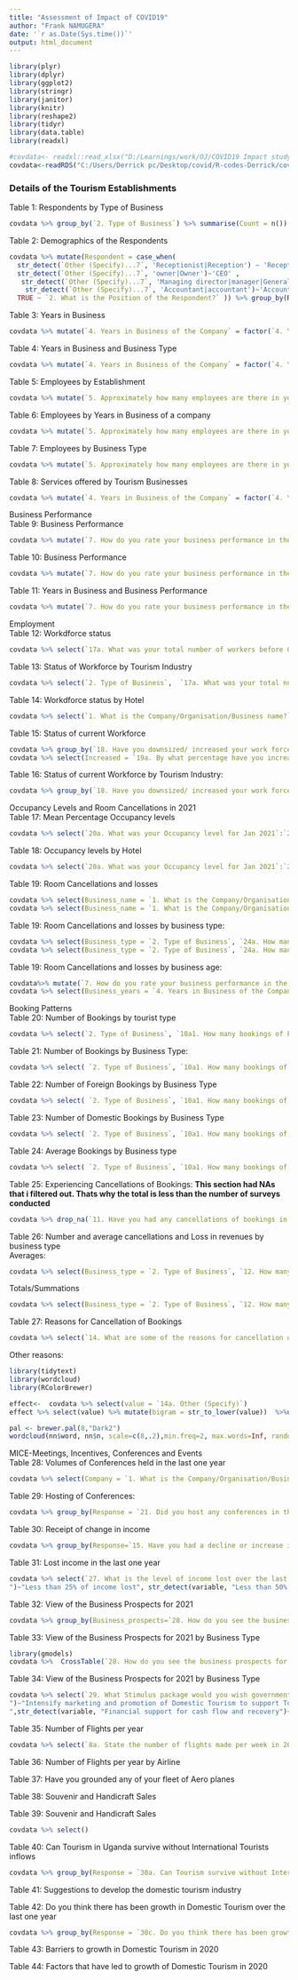 ---
title: "Assessment of Impact of COVID19"
author: "Frank NAMUGERA"
date: '`r as.Date(Sys.time())`'
output: html_document
---

```{r, echo=FALSE, message=FALSE, warning=FALSE,error=FALSE, comment=NA}
library(plyr)
library(dplyr)
library(ggplot2)
library(stringr)
library(janitor)
library(knitr)
library(reshape2)
library(tidyr)
library(data.table)
library(readxl)
```

```{r, echo=FALSE, message=FALSE, warning=FALSE,error=FALSE, comment=NA}

#covdata<- readxl::read_xlsx("D:/Learnings/work/OJ/COVID19 Impact study/Study_on_the_Impact_of_COVID-19_on_the_Tourism_Industry_in_Uganda_in_the_last_one_year_March_2020-March_2021_-_all_versions_-_labels_-_2021-04-09-15-19-13.xlsx", sheet = 'Study on the Impact of COVID...')
covdata<-readRDS("C:/Users/Derrick pc/Desktop/covid/R-codes-Derrick/covdata.RDS")
```

### Details of the Tourism Establishments
Table 1: Respondents by Type of Business

```{r, echo=FALSE, message=FALSE, warning=FALSE,error=FALSE, comment=NA}
covdata %>% group_by(`2. Type of Business`) %>% summarise(Count = n()) %>% mutate(Per = paste0(round(Count/sum(Count)*100), '%')) %>% adorn_totals(where = 'row')  %>% kable()

```

Table 2: Demographics of the Respondents
```{r, echo=FALSE, message=FALSE, warning=FALSE,error=FALSE, comment=NA}
covdata %>% mutate(Respondent = case_when(
  str_detect(`Other (Specify)...7`, 'Receptionist|Reception') ~ 'Receptionist', 
  str_detect(`Other (Specify)...7`, 'owner|Owner')~'CEO' , 
   str_detect(`Other (Specify)...7`, 'Managing director|manager|General Manager|Director|Manager')~'Director/Manager',
    str_detect(`Other (Specify)...7`, 'Accountant|accountant')~'Accountant' , 
  TRUE ~ `2. What is the Position of the Respondent?` )) %>% group_by(Respondent) %>% summarise(Count = n()) %>% mutate(Per = paste0(round(Count/sum(Count)*100), '%')) %>% adorn_totals(where =  'row') %>% kable()


```

Table 3: Years in Business										
```{r, echo=FALSE, message=FALSE, warning=FALSE,error=FALSE, comment=NA}
covdata %>% mutate(`4. Years in Business of the Company` = factor(`4. Years in Business of the Company`, levels = c('0-3years', '4-6 years', '7-9 years', '10-12 years', '13-15 years', '15+ years'))) %>% group_by(`4. Years in Business of the Company`) %>% summarise(Count = n()) %>% mutate(Per = paste0(round(Count/sum(Count)*100), '%')) %>% adorn_totals(where = 'row') %>% kable()

```

Table 4: Years in Business and Business Type										
```{r, echo=FALSE, message=FALSE, warning=FALSE,error=FALSE, comment=NA}
covdata %>% mutate(`4. Years in Business of the Company` = factor(`4. Years in Business of the Company`, levels = c('0-3years', '4-6 years', '7-9 years', '10-12 years', '13-15 years', '15+ years'))) %>% group_by(`4. Years in Business of the Company`, `2. Type of Business`) %>% summarise(Count = n()) %>% pivot_wider(names_from = `2. Type of Business`, values_from = 'Count') %>% adorn_totals(where = c('row', 'col')) %>% kable()  #%>% mutate(Per = paste0(round(Count/sum(Count)*100), '%'))

```

Table 5: Employees by Establishment										
```{r, echo=FALSE, message=FALSE, warning=FALSE,error=FALSE, comment=NA}
covdata %>% mutate(`5. Approximately how many employees are there in your organization?` = factor(`5. Approximately how many employees are there in your organization?`, levels = c('0-10 employees', '11-20 employees', '21-30 employees', '31-40 employees', '41-50 employees', 'Over 50 employees', 'Over 100 employees'))) %>% group_by(`5. Approximately how many employees are there in your organization?`) %>% summarise(Count = n()) %>% mutate(Per = paste0(round(Count/sum(Count)*100), '%')) %>% adorn_totals(where = 'row') %>% kable()

```

Table 6: Employees by Years in Business of a company
```{r, echo=FALSE, message=FALSE, warning=FALSE,error=FALSE, comment=NA}
covdata %>% mutate(`5. Approximately how many employees are there in your organization?` = factor(`5. Approximately how many employees are there in your organization?`, levels = c('0-10 employees', '11-20 employees', '21-30 employees', '31-40 employees', '41-50 employees', 'Over 50 employees', 'Over 100 employees')), `4. Years in Business of the Company` = factor(`4. Years in Business of the Company`, levels = c('0-3years', '4-6 years', '7-9 years', '10-12 years', '13-15 years', '15+ years'))) %>% group_by(Numer_of_Employees = `5. Approximately how many employees are there in your organization?`, `4. Years in Business of the Company`) %>% summarise(Count = n()) %>% pivot_wider(names_from = `4. Years in Business of the Company`, values_from = 'Count') %>% adorn_totals(where = c('row', 'col')) %>% kable()

```

Table 7: Employees by Business Type								

```{r, echo=FALSE, message=FALSE, warning=FALSE,error=FALSE, comment=NA}
covdata %>% mutate(`5. Approximately how many employees are there in your organization?` = factor(`5. Approximately how many employees are there in your organization?`, levels = c('0-10 employees', '11-20 employees', '21-30 employees', '31-40 employees', '41-50 employees', 'Over 50 employees', 'Over 100 employees')), `4. Years in Business of the Company` = factor(`4. Years in Business of the Company`, levels = c('0-3years', '4-6 years', '7-9 years', '10-12 years', '13-15 years', '15+ years'))) %>% group_by(Numer_of_Employees = `5. Approximately how many employees are there in your organization?`, `2. Type of Business`) %>% summarise(Count = n()) %>% pivot_wider(names_from = `2. Type of Business`, values_from = 'Count') %>% adorn_totals(where = c('row', 'col')) %>% kable()
```


Table 8: Services offered by Tourism Businesses
```{r, echo=FALSE, message=FALSE, warning=FALSE,error=FALSE, comment=NA}
covdata %>% mutate(`4. Years in Business of the Company` = factor(`4. Years in Business of the Company`, levels = c('0-3years', '4-6 years', '7-9 years', '10-12 years', '13-15 years', '15+ years'))) %>% group_by(`4. Years in Business of the Company`) %>% summarise(Count = n()) %>% mutate(Per = paste0(round(Count/sum(Count)*100), '%')) %>% adorn_totals(where = 'row') %>% kable()

```

Business Performance									
Table 9: Business Performance										
```{r, echo=FALSE, message=FALSE, warning=FALSE,error=FALSE, comment=NA}
covdata %>% mutate(`7. How do you rate your business performance in the last 12 months?` = factor(`7. How do you rate your business performance in the last 12 months?`, levels = c('Poor', 'Fair', 'Good'))) %>% group_by(`7. How do you rate your business performance in the last 12 months?`) %>% summarise(Count = n()) %>% mutate(Per = paste0(round(Count/sum(Count)*100), '%')) %>% adorn_totals(where = 'row') %>% kable()
```

Table 10: Business Performance	
```{r, echo=FALSE, message=FALSE, warning=FALSE,error=FALSE, comment=NA}
covdata %>% mutate(`7. How do you rate your business performance in the last 12 months?` = factor(`7. How do you rate your business performance in the last 12 months?`, levels = c('Poor', 'Fair', 'Good'))) %>% group_by(`7. How do you rate your business performance in the last 12 months?`, `2. Type of Business`) %>% summarise(Count = n()) %>% pivot_wider(names_from = `7. How do you rate your business performance in the last 12 months?`, values_from = `Count`)   %>% kable()
```

Table 11: Years in Business and Business Performance										
```{r, echo=FALSE, message=FALSE, warning=FALSE,error=FALSE, comment=NA}
covdata %>% mutate(`7. How do you rate your business performance in the last 12 months?` = factor(`7. How do you rate your business performance in the last 12 months?`, levels = c('Poor', 'Fair', 'Good')), `4. Years in Business of the Company` = factor(`4. Years in Business of the Company`, levels = c('0-3years', '4-6 years', '7-9 years', '10-12 years', '13-15 years', '15+ years'))) %>% group_by(`7. How do you rate your business performance in the last 12 months?`, `4. Years in Business of the Company`) %>% summarise(Count = n()) %>% pivot_wider(names_from = `7. How do you rate your business performance in the last 12 months?`, values_from = `Count`)   %>% kable()
```

Employment										
Table 12: Workdforce status 										
```{r, echo=FALSE, message=FALSE, warning=FALSE,error=FALSE, comment=NA}
covdata %>% select(`17a. What was your total number of workers before COVID-19?`:`17e. How many of your workers are facing pay cut due to the pandemic?`) %>% reshape2::melt() %>% group_by(variable) %>% summarise(value = sum(value, na.rm = T))  %>% kable()
```

Table 13: Status of Workforce by Tourism Industry							
```{r, echo=FALSE, message=FALSE, warning=FALSE,error=FALSE, comment=NA}
covdata %>% select(`2. Type of Business`,  `17a. What was your total number of workers before COVID-19?`:`17e. How many of your workers are facing pay cut due to the pandemic?`) %>% reshape2::melt(id = "2. Type of Business") %>% group_by(`2. Type of Business`,variable) %>% summarise(value = sum(value, na.rm = T)) %>% pivot_wider(names_from = 'variable', values_from = 'value') %>% adorn_totals(where = c('row', 'col')) %>% kable()
```

Table 14: Workdforce status by Hotel										
```{r, echo=FALSE, message=FALSE, warning=FALSE,error=FALSE, comment=NA}
covdata %>% select(`1. What is the Company/Organisation/Business name?`,  `17a. What was your total number of workers before COVID-19?`:`17e. How many of your workers are facing pay cut due to the pandemic?`) %>% reshape2::melt(id = "1. What is the Company/Organisation/Business name?") %>% group_by(`1. What is the Company/Organisation/Business name?`,variable) %>% summarise(value = sum(value, na.rm = T)) %>% pivot_wider(names_from = 'variable', values_from = 'value') %>% adorn_totals(where = c('row', 'col')) %>% kable()
```

Table 15: Status of current Workforce										
```{r, echo=FALSE, message=FALSE, warning=FALSE,error=FALSE, comment=NA}
covdata %>% group_by(`18. Have you downsized/ increased your work force in the last 12 months?`) %>% summarise(Count = n()) %>% mutate(Per = paste0(round(Count/sum(Count)*100), '%')) %>% adorn_totals(where = 'row') %>% left_join(
covdata %>% select(Increased = `19a. By what percentage have you increased your workforce?`, Downsized = `19b. By what percentage have you downsized your workforce?`) %>% reshape2::melt() %>% group_by(`18. Have you downsized/ increased your work force in the last 12 months?` = variable) %>% summarise(Mean =paste0(round(mean(value, na.rm = T)), "%"))) %>% kable()
```

Table 16: Status of current Workforce by Tourism Industry:
```{r, echo=FALSE, message=FALSE, warning=FALSE,error=FALSE, comment=NA}
covdata %>% group_by(`18. Have you downsized/ increased your work force in the last 12 months?`, `2. Type of Business`) %>% summarise(Count = n()) %>% pivot_wider(names_from = `18. Have you downsized/ increased your work force in the last 12 months?`, values_from = `Count`)  %>% adorn_totals(where =c('row', 'col'))  %>% kable()
```

Occupancy Levels and Room Cancellations in 2021										
Table 17: Mean Percentage Occupancy levels										
```{r, echo=FALSE, message=FALSE, warning=FALSE,error=FALSE, comment=NA}
covdata %>% select(`20a. What was your Occupancy level for Jan 2021`:`20c. What was your Occupancy level for Mar 2021`) %>% reshape2::melt() %>% mutate(Month = case_when(str_detect(variable, 'Jan')~ 'Jan', str_detect(variable, 'Feb')~ 'Feb', str_detect(variable, 'Mar')~ 'Mar', )) %>% mutate(Month = factor(Month, levels = month.abb)) %>% group_by(Month) %>% summarise(Mean_occupancy =round(mean(value, na.rm = T))) %>% rbind(covdata %>% select(`20a. What was your Occupancy level for Jan 2021`:`20c. What was your Occupancy level for Mar 2021`) %>% reshape2::melt() %>% mutate(Month = case_when(str_detect(variable, 'Jan')~ 'Jan', str_detect(variable, 'Feb')~ 'Feb', str_detect(variable, 'Mar')~ 'Mar', )) %>% mutate(Month = 'Average') %>% group_by(Month) %>% summarise(Mean_occupancy =round(mean(value, na.rm = T))))  %>% kable()
```

Table 18: Occupancy levels by Hotel										
```{r, echo=FALSE, message=FALSE, warning=FALSE,error=FALSE, comment=NA}
covdata %>% select(`20a. What was your Occupancy level for Jan 2021`:`20c. What was your Occupancy level for Mar 2021`, Business_name = `1. What is the Company/Organisation/Business name?`) %>% left_join(covdata %>% select(`20a. What was your Occupancy level for Jan 2021`:`20c. What was your Occupancy level for Mar 2021`, Business_name = `1. What is the Company/Organisation/Business name?`) %>% mutate(Average =round(rowMeans(select(., `20a. What was your Occupancy level for Jan 2021`:`20c. What was your Occupancy level for Mar 2021`), na.rm = T)))) %>% select(Business_name, everything()) %>% kable()
```

Table 19: Room Cancellations and losses										
```{r, echo=FALSE, message=FALSE, warning=FALSE,error=FALSE, comment=NA}
covdata %>% select(Business_name = `1. What is the Company/Organisation/Business name?`, `24a. How many room cancellations have you had in the last one year`, `24b. How much have you lost in revenues due to room cancellations in Uganda Shillings in the last one year`)%>% filter(!is.na(`24a. How many room cancellations have you had in the last one year`) & !is.na(`24b. How much have you lost in revenues due to room cancellations in Uganda Shillings in the last one year`)) %>% bind_rows(
covdata %>% select(Business_name = `1. What is the Company/Organisation/Business name?`, `24a. How many room cancellations have you had in the last one year`, `24b. How much have you lost in revenues due to room cancellations in Uganda Shillings in the last one year`) %>% melt(id = 'Business_name') %>% group_by(variable) %>% summarise(value = mean(value, na.rm = T)) %>% pivot_wider(names_from = 'variable', values_from ='value' ) %>% mutate(Business_name = 'Average')) %>% mutate_if(is.numeric, round)  %>%  kable()
```

Table 19: Room Cancellations and losses	by business type:
```{r, echo=FALSE, message=FALSE, warning=FALSE,error=FALSE, comment=NA}

covdata %>% select(Business_type = `2. Type of Business`, `24a. How many room cancellations have you had in the last one year`, `24b. How much have you lost in revenues due to room cancellations in Uganda Shillings in the last one year`)%>% filter(!is.na(`24a. How many room cancellations have you had in the last one year`) & !is.na(`24b. How much have you lost in revenues due to room cancellations in Uganda Shillings in the last one year`)) %>% melt(id = 'Business_type') %>% group_by(Business_type, variable) %>% summarise(value = mean(value, na.rm = T)) %>% pivot_wider(names_from = 'variable', values_from ='value' ) %>% bind_rows(
covdata %>% select(Business_type = `2. Type of Business`, `24a. How many room cancellations have you had in the last one year`, `24b. How much have you lost in revenues due to room cancellations in Uganda Shillings in the last one year`)%>% filter(!is.na(`24a. How many room cancellations have you had in the last one year`) & !is.na(`24b. How much have you lost in revenues due to room cancellations in Uganda Shillings in the last one year`)) %>% melt(id = 'Business_type') %>% group_by(variable) %>% summarise(value = mean(value, na.rm = T)) %>% pivot_wider(names_from = 'variable', values_from ='value' ) %>% mutate(Business_type = 'Average'))%>% mutate_if(is.numeric, round)%>%  kable()
```

Table 19: Room Cancellations and losses	by business age:
```{r, echo=FALSE, message=FALSE, warning=FALSE,error=FALSE, comment=NA}
covdata%>% mutate(`7. How do you rate your business performance in the last 12 months?` = factor(`7. How do you rate your business performance in the last 12 months?`, levels = c('Poor', 'Fair', 'Good')), `4. Years in Business of the Company` = factor(`4. Years in Business of the Company`, levels = c('0-3years', '4-6 years', '7-9 years', '10-12 years', '13-15 years', '15+ years'))) %>% select(Business_years = `4. Years in Business of the Company`, `24a. How many room cancellations have you had in the last one year`, `24b. How much have you lost in revenues due to room cancellations in Uganda Shillings in the last one year`)%>% filter(!is.na(`24a. How many room cancellations have you had in the last one year`) & !is.na(`24b. How much have you lost in revenues due to room cancellations in Uganda Shillings in the last one year`)) %>% melt(id = 'Business_years') %>% group_by(Business_years, variable) %>% summarise(value = mean(value, na.rm = T)) %>% pivot_wider(names_from = 'variable', values_from ='value' ) %>% bind_rows(
covdata %>% select(Business_years = `4. Years in Business of the Company`, `24a. How many room cancellations have you had in the last one year`, `24b. How much have you lost in revenues due to room cancellations in Uganda Shillings in the last one year`)%>% filter(!is.na(`24a. How many room cancellations have you had in the last one year`) & !is.na(`24b. How much have you lost in revenues due to room cancellations in Uganda Shillings in the last one year`)) %>% melt(id = 'Business_years') %>% group_by(variable) %>% summarise(value = mean(value, na.rm = T)) %>% pivot_wider(names_from = 'variable', values_from ='value' ) %>% mutate(Business_years = 'Average'))%>% mutate_if(is.numeric, round)%>%  kable()
```

Booking Patterns										
Table 20: Number of Bookings by tourist type										
```{r, echo=FALSE, message=FALSE, warning=FALSE,error=FALSE, comment=NA}
covdata %>% select(`2. Type of Business`, `10a1. How many bookings of Foreign tourists did you make during the Periods Jul-Aug 2020;`:`10d4. How many bookings did you make during the Periods Jan-Mar 2021=${bookings_janmar}`) %>%melt(id = "2. Type of Business") %>% mutate(Period = case_when(str_detect(variable, "Jul-Aug 2020")~"Jul-Aug 2020",str_detect(variable, "Sep-Oct 2020")~"Sep-Oct 2020", str_detect(variable, "Nov-Dec 2020")~"Nov-Dec 2020", str_detect(variable, "Jan-Mar 2021")~"Jan-Mar 2021",), Tourist = case_when(str_detect(variable, 'Foreign')~'Foreign tourists', str_detect(variable, 'Domestic')~'Domestic tourists', )) %>% mutate(value = as.numeric(value),Period = factor(Period, levels = c( "Jul-Aug 2020","Sep-Oct 2020",  "Nov-Dec 2020", "Jan-Mar 2021" )) ) %>% group_by(Tourist, Period) %>% summarise(N=  sum(value, na.rm = T)) %>% drop_na(Tourist) %>% pivot_wider(names_from = 'Period', values_from = 'N')
```

Table 21: Number of Bookings by Business Type:
```{r, echo=FALSE, message=FALSE, warning=FALSE,error=FALSE, comment=NA}
covdata %>% select( `2. Type of Business`, `10a1. How many bookings of Foreign tourists did you make during the Periods Jul-Aug 2020;`:`10d4. How many bookings did you make during the Periods Jan-Mar 2021=${bookings_janmar}`) %>%melt(id = "2. Type of Business") %>% mutate(Period = case_when(str_detect(variable, "Jul-Aug 2020")~"Jul-Aug 2020",str_detect(variable, "Sep-Oct 2020")~"Sep-Oct 2020", str_detect(variable, "Nov-Dec 2020")~"Nov-Dec 2020", str_detect(variable, "Jan-Mar 2021")~"Jan-Mar 2021",), Tourist = case_when(str_detect(variable, 'Foreign')~'Foreign tourists', str_detect(variable, 'Domestic')~'Domestic tourists', )) %>% mutate(value = as.numeric(value),Period = factor(Period, levels = c( "Jul-Aug 2020","Sep-Oct 2020",  "Nov-Dec 2020", "Jan-Mar 2021" )) ) %>% drop_na(value) %>% group_by( `2. Type of Business`, Period) %>% summarise(N=  sum(value, na.rm = T)) %>% drop_na( `2. Type of Business`) %>% pivot_wider(names_from = 'Period', values_from = 'N')
```

Table 22: Number of Foreign Bookings by Business Type										
```{r, echo=FALSE, message=FALSE, warning=FALSE,error=FALSE, comment=NA}
covdata %>% select( `2. Type of Business`, `10a1. How many bookings of Foreign tourists did you make during the Periods Jul-Aug 2020;`:`10d4. How many bookings did you make during the Periods Jan-Mar 2021=${bookings_janmar}`) %>%melt(id = "2. Type of Business") %>% mutate(Period = case_when(str_detect(variable, "Jul-Aug 2020")~"Jul-Aug 2020",str_detect(variable, "Sep-Oct 2020")~"Sep-Oct 2020", str_detect(variable, "Nov-Dec 2020")~"Nov-Dec 2020", str_detect(variable, "Jan-Mar 2021")~"Jan-Mar 2021",), Tourist = case_when(str_detect(variable, 'Foreign')~'Foreign tourists', str_detect(variable, 'Domestic')~'Domestic tourists', )) %>% mutate(value = as.numeric(value),Period = factor(Period, levels = c( "Jul-Aug 2020","Sep-Oct 2020",  "Nov-Dec 2020", "Jan-Mar 2021" ))) %>% drop_na(value)%>% filter(Tourist == "Foreign tourists") %>% group_by( `2. Type of Business`, Period) %>% summarise(N=  sum(value, na.rm = T)) %>% drop_na( `2. Type of Business`) %>% pivot_wider(names_from = 'Period', values_from = 'N')
```

Table 23: Number of Domestic Bookings by Business Type
```{r, echo=FALSE, message=FALSE, warning=FALSE,error=FALSE, comment=NA}
covdata %>% select( `2. Type of Business`, `10a1. How many bookings of Foreign tourists did you make during the Periods Jul-Aug 2020;`:`10d4. How many bookings did you make during the Periods Jan-Mar 2021=${bookings_janmar}`) %>%melt(id = "2. Type of Business") %>% mutate(Period = case_when(str_detect(variable, "Jul-Aug 2020")~"Jul-Aug 2020",str_detect(variable, "Sep-Oct 2020")~"Sep-Oct 2020", str_detect(variable, "Nov-Dec 2020")~"Nov-Dec 2020", str_detect(variable, "Jan-Mar 2021")~"Jan-Mar 2021",), Tourist = case_when(str_detect(variable, 'Foreign')~'Foreign tourists', str_detect(variable, 'Domestic')~'Domestic tourists', )) %>% mutate(value = as.numeric(value),Period = factor(Period, levels = c( "Jul-Aug 2020","Sep-Oct 2020",  "Nov-Dec 2020", "Jan-Mar 2021" ))) %>% drop_na(value) %>% filter(Tourist == "Domestic tourists") %>% group_by( `2. Type of Business`, Period) %>% summarise(N=  sum(value, na.rm = T)) %>% drop_na( `2. Type of Business`) %>% pivot_wider(names_from = 'Period', values_from = 'N')
```

Table 24: Average Bookings by Business type										
```{r, echo=FALSE, message=FALSE, warning=FALSE,error=FALSE, comment=NA}
covdata %>% select( `2. Type of Business`, `10a1. How many bookings of Foreign tourists did you make during the Periods Jul-Aug 2020;`:`10d4. How many bookings did you make during the Periods Jan-Mar 2021=${bookings_janmar}`) %>%melt(id = "2. Type of Business") %>% mutate(Period = case_when(str_detect(variable, "Jul-Aug 2020")~"Jul-Aug 2020",str_detect(variable, "Sep-Oct 2020")~"Sep-Oct 2020", str_detect(variable, "Nov-Dec 2020")~"Nov-Dec 2020", str_detect(variable, "Jan-Mar 2021")~"Jan-Mar 2021",), Tourist = case_when(str_detect(variable, 'Foreign')~'Foreign tourists', str_detect(variable, 'Domestic')~'Domestic tourists', )) %>% mutate(value = as.numeric(value),Period = factor(Period, levels = c( "Jul-Aug 2020","Sep-Oct 2020",  "Nov-Dec 2020", "Jan-Mar 2021" ))) %>% drop_na(value) %>% group_by( `2. Type of Business`, Period) %>% summarise(N= round(mean(value, na.rm = T))) %>% drop_na( `2. Type of Business`) %>% pivot_wider(names_from = 'Period', values_from = 'N')
```

Table 25: Experiencing Cancellations of Bookings:
**This section had NAs that i filtered out. Thats why the total is less than the number of surveys conducted**
```{r, echo=FALSE, message=FALSE, warning=FALSE,error=FALSE, comment=NA}
covdata %>% drop_na(`11. Have you had any cancellations of bookings in the last 12 months?`) %>% group_by(`11. Have you had any cancellations of bookings in the last 12 months?`)  %>% summarise(Count = n()) %>% mutate(Per = paste0(round(Count/sum(Count)*100), '%')) %>% adorn_totals(where = 'row')  %>% kable()
```

Table 26: Number and average cancellations and Loss in revenues by business type										
Averages:
```{r, echo=FALSE, message=FALSE, warning=FALSE,error=FALSE, comment=NA}

covdata %>% select(Business_type = `2. Type of Business`, `12. How many bookings have been cancelled in the last 12 months?`, `13. How much is the estimated loss due to cancellations in terms of revenues in the last 12 months? Please provide response UGShs`)%>% filter(!is.na(`12. How many bookings have been cancelled in the last 12 months?`) & !is.na(`13. How much is the estimated loss due to cancellations in terms of revenues in the last 12 months? Please provide response UGShs`)) %>% melt(id = 'Business_type') %>% group_by(Business_type, variable) %>% summarise(value = mean(value, na.rm = T)) %>% pivot_wider(names_from = 'variable', values_from ='value' ) %>% bind_rows(covdata %>% select(Business_type = `2. Type of Business`, `12. How many bookings have been cancelled in the last 12 months?`, `13. How much is the estimated loss due to cancellations in terms of revenues in the last 12 months? Please provide response UGShs`)%>% filter(!is.na(`12. How many bookings have been cancelled in the last 12 months?`) & !is.na(`13. How much is the estimated loss due to cancellations in terms of revenues in the last 12 months? Please provide response UGShs`)) %>% melt(id = 'Business_type') %>% group_by(variable) %>% summarise(value = mean(value, na.rm = T)) %>% pivot_wider(names_from = 'variable', values_from ='value' ) %>% mutate(Business_type = 'Average'))%>% mutate_if(is.numeric, round)%>%  kable()
```

Totals/Summations
```{r, echo=FALSE, message=FALSE, warning=FALSE,error=FALSE, comment=NA}

covdata %>% select(Business_type = `2. Type of Business`, `12. How many bookings have been cancelled in the last 12 months?`, `13. How much is the estimated loss due to cancellations in terms of revenues in the last 12 months? Please provide response UGShs`)%>% filter(!is.na(`12. How many bookings have been cancelled in the last 12 months?`) & !is.na(`13. How much is the estimated loss due to cancellations in terms of revenues in the last 12 months? Please provide response UGShs`)) %>% melt(id = 'Business_type') %>% group_by(Business_type, variable) %>% summarise(value = sum(value, na.rm = T)) %>% pivot_wider(names_from = 'variable', values_from ='value' ) %>% bind_rows(covdata %>% select(Business_type = `2. Type of Business`, `12. How many bookings have been cancelled in the last 12 months?`, `13. How much is the estimated loss due to cancellations in terms of revenues in the last 12 months? Please provide response UGShs`)%>% filter(!is.na(`12. How many bookings have been cancelled in the last 12 months?`) & !is.na(`13. How much is the estimated loss due to cancellations in terms of revenues in the last 12 months? Please provide response UGShs`)) %>% melt(id = 'Business_type') %>% group_by(variable) %>% summarise(value = sum(value, na.rm = T)) %>% pivot_wider(names_from = 'variable', values_from ='value' ) %>% mutate(Business_type = 'Average'))%>% mutate_if(is.numeric, round)%>%  kable()
```

Table 27: Reasons for Cancellation of Bookings	
```{r, echo=FALSE, message=FALSE, warning=FALSE,error=FALSE, comment=NA}

covdata %>% select(`14. What are some of the reasons for cancellation of bookings? (tick the relevant boxes)/Hesitancy to travel`:`14. What are some of the reasons for cancellation of bookings? (tick the relevant boxes)/Others (Specify)`) %>% melt() %>% mutate(Reason = case_when(str_detect(variable, "Hesitancy to travel")~"Hesitancy to travel", str_detect(variable, "Travel restrictions")~"Travel restrictions", str_detect(variable, "Lockdown")~"Lockdown that being imposed", str_detect(variable, "money")~"No money for travel",)) %>% drop_na(Reason) %>% group_by(Reason) %>% summarise(Count = sum(value, na.rm = T)) %>% mutate(per = paste0(round(Count/sum(Count)*100), '%'))%>%  kable()


```

Other reasons:

```{r , echo=FALSE, message=FALSE, warning=FALSE,error=FALSE, comment=NA}
library(tidytext)
library(wordcloud)
library(RColorBrewer)

effect<-  covdata %>% select(value = `14a. Other (Specify)`) 
effect %>% select(value) %>% mutate(bigram = str_to_lower(value))  %>%unnest_tokens(word, value, token = 'ngrams', n = 1) %>% filter(!word %in% stop_words$word) %>% count(word, sort = T) %>% drop_na(word) -> nn

pal <- brewer.pal(8,"Dark2")
wordcloud(nn$word, nn$n, scale=c(8,.2),min.freq=2, max.words=Inf, random.order=FALSE, rot.per=.15, colors=pal)
```

MICE-Meetings, Incentives, Conferences and Events										
Table 28: Volumes of Conferences held in the last one year
```{r , echo=FALSE, message=FALSE, warning=FALSE,error=FALSE, comment=NA}

covdata %>% select(Company = `1. What is the Company/Organisation/Business name?`, Conferences_held =  `22. How many conferences did you hold in the last one year`,Average_attendance = `23. How many participants on average attended each of the conferences in the last one year`) %>% mutate(Estimate = Conferences_held * Average_attendance, Average_attendance = as.integer(Average_attendance)) %>% filter( !(is.na(Conferences_held) & is.na(Average_attendance)) ) %>% arrange(Company)%>%  kable()

```

Table 29: Hosting of Conferences:
```{r , echo=FALSE, message=FALSE, warning=FALSE,error=FALSE, comment=NA}
covdata %>% group_by(Response = `21. Did you host any conferences in the last one year`) %>% drop_na(`21. Did you host any conferences in the last one year`) %>% summarise(count = n()) %>% mutate(`Percent (%)` =paste0(round(count/sum(count)*100), "%"))%>%  kable()

```

Table 30: Receipt of change in income
```{r , echo=FALSE, message=FALSE, warning=FALSE,error=FALSE, comment=NA}
covdata %>% group_by(Response=`15. Have you had a decline or increase in your sales in the last 12 months compared to before?`) %>% drop_na(`15. Have you had a decline or increase in your sales in the last 12 months compared to before?`) %>% summarise(count=n()) %>% mutate(`percent(%)`=paste0(round(count/sum(count)*100),"%")) %>% kable()
```

Table 31: Lost income in the last one year
```{r , echo=FALSE, message=FALSE, warning=FALSE,error=FALSE, comment=NA}
covdata %>% select(`27. What is the level of income lost over the last one year/Less than 25% of income lost`:`27. What is the level of income lost over the last one year/No income lost`) %>% melt() %>% mutate(Response = case_when(str_detect(variable, "Less than 25% of income lost
")~"Less than 25% of income lost", str_detect(variable, "Less than 50% of income lost")~"Less than 50% of income lost", str_detect(variable, "Over 50% of income lost")~"Over 50% of income lost", str_detect(variable, "No income lost")~"No income lost",)) %>% drop_na(Response) %>% group_by(Response) %>% summarise(Count = sum(value, na.rm = T)) %>% mutate(per = paste0(round(Count/sum(Count)*100), '%'))%>%  kable()
```

Table 32: View of the Business Prospects for 2021
```{r , echo=FALSE, message=FALSE, warning=FALSE,error=FALSE, comment=NA}
covdata %>% group_by(Business_prospects=`28. How do you see the business prospects for the year 2021`) %>% drop_na(`28. How do you see the business prospects for the year 2021`) %>% summarise(count=n())%>% mutate(`percent(%)`= paste0(round(count/sum(count)*100),"%")) %>% kable()
```

Table 33: View of the Business Prospects for 2021 by Business Type
```{r , echo=FALSE, message=FALSE, warning=FALSE,error=FALSE, comment=NA}
library(gmodels)
covdata %>%  CrossTable(`28. How do you see the business prospects for the year 2021`,`2. Type of Business`) %>% summarise(count=n()) %>% summarise(sum=n()) %>% kable()
```

Table 34: View of the Business Prospects for 2021 by Business Type
```{r , echo=FALSE, message=FALSE, warning=FALSE,error=FALSE, comment=NA}
covdata %>% select(`29. What Stimulus package would you wish government to provide to the Tourism industry to help in recovery and boost tourism?`:`29. What Stimulus package would you wish government to provide to the Tourism industry to help in recovery and boost tourism?/Others (Specify)`) %>% melt() %>% mutate(Stimulus_package = case_when(str_detect(variable, "Provide Loan Grace period to Tourism Business")~"Provide Loan Grace period to Tourism Business", str_detect(variable, "Provide lower interest rates")~"Provide lower interest rates", str_detect(variable, "Tax reductions or deferments")~"Tax reductions or deferments", str_detect(variable, "Intensify marketing and promotion of Domestic Tourism to support Tourism business
")~"Intensify marketing and promotion of Domestic Tourism to support Tourism business
",str_detect(variable, "Financial support for cash flow and recovery")~"Financial support for cash flow and recovery",str_detect(variable, "Expert advice on business strategy and recovery")~"Expert advice on business strategy and recovery",str_detect(variable, "Virtual training for upskilling entrepreneurs and staff")~"Virtual training for upskilling entrepreneurs and staff",str_detect(variable, "Commercial debt repayment support")~"Commercial debt repayment support",str_detect(variable, "Others")~"Others")) %>% drop_na(Stimulus_package) %>% group_by(Stimulus_package) %>% summarise(Count = sum(value, na.rm = T)) %>% mutate(per = paste0(round(Count/sum(Count)*100), '%'))%>%  kable()
```

Table 35: Number of Flights per year 
```{r , echo=FALSE, message=FALSE, warning=FALSE,error=FALSE, comment=NA}

covdata %>% select(`8a. State the number of flights made per week in 2019 for your Airline?`:`8c. State the number of flights made per week in 2021 for your Airline?`) %>% melt() %>% mutate(flight = case_when(str_detect(variable, "Number of flights per week in 2019")~"Number of flights per week in 2019",str_detect(variable, "Number of flights per week in 2020")~"Number of flights per week in 2020", str_detect(variable, "Number of flights per week in 2021")~"Number of flights per week in 2021" )) %>% drop_na(Stimulus_package) %>% group_by(Stimulus_package) %>% summarise(Count = sum(value, na.rm = T)) %>% mutate(per = paste0(round(Count/sum(Count)*100), '%'))%>%  kable()
```

Table 36: Number of Flights per year by Airline

Table 37: Have you grounded any of your fleet of Aero planes

Table 38: Souvenir and Handicraft Sales

Table 39: Souvenir and Handicraft Sales
```{r , echo=FALSE, message=FALSE, warning=FALSE,error=FALSE, comment=NA}
covdata %>% select()
```

Table 40: Can Tourism in Uganda survive without International Tourists inflows
```{r , echo=FALSE, message=FALSE, warning=FALSE,error=FALSE, comment=NA}
covdata %>% group_by(Response = `30a. Can Tourism survive without International Tourists inflows?`) %>% drop_na(`30a. Can Tourism survive without International Tourists inflows?`) %>% summarise(count=n()) %>% mutate(`percent(%)`=paste0(round(count/sum(count)*100),"%")) %>% kable()
```

Table 41: Suggestions to develop the domestic tourism industry

Table 42: Do you think there has been growth in Domestic Tourism over the last one year
```{r , echo=FALSE, message=FALSE, warning=FALSE,error=FALSE, comment=NA}
covdata %>% group_by(Response = `30c. Do you think there has been growth in Domestic Tourism over the last one year?`) %>% drop_na(`30c. Do you think there has been growth in Domestic Tourism over the last one year?`) %>% summarise(count=n()) %>% mutate(`percent(%)`=paste0(round(count/sum(count)*100),"%")) %>% kable()
```

Table 43: Barriers to growth in Domestic Tourism in 2020

Table 44: Factors that have led to growth of Domestic Tourism in 2020

